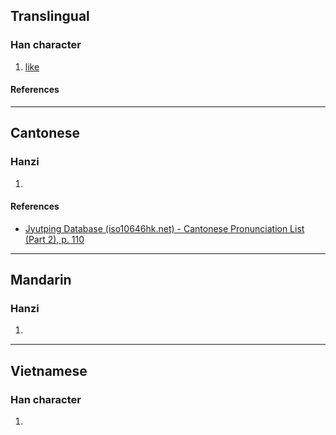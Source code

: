 {{character info/new}}
==Translingual==

===Han character===
{{Han char|rn=61|rad=心|as=13|sn=16|four=|canj=PBBE|ids=⿰忄愛}}

# [[like]]

====References====
{{Han ref|kx=0406.141|hdz=42362.040|uh=61D3}}

----

==Cantonese==

===Hanzi===
{{yue-hanzi|jyut=[[oi3]], [[ngoi3]]|y=oi3, ngoi3}}

# {{rfdef|yue|sort=心13}}

====References====
* [http://www.iso10646hk.net/jp/document/download.jsp Jyutping Database (iso10646hk.net) - Cantonese Pronunciation List (Part 2), p. 110]

----

==Mandarin==

===Hanzi===
{{cmn-hanzi|pin=[[ài]] ([[ai4]])|wg=ai<sup>4</sup>}}

# {{rfdef|cmn|sort=心13}}

----

==Vietnamese==

===Han character===
{{vi-readings|rs=心13|reading=áy}}

# {{rfdef|vi|sort=心13}}